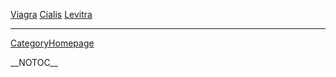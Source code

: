 
<a href=" http://physicsgrads.ucsd.edu/php/Viagra-Online.html ">Viagra</a>
<a href=" http://physicsgrads.ucsd.edu/php/Cialis-Online.html ">Cialis</a>
<a href=" http://physicsgrads.ucsd.edu/php/Levitra-Online.html ">Levitra</a>
----
[[CategoryHomepage]]

__NOTOC__